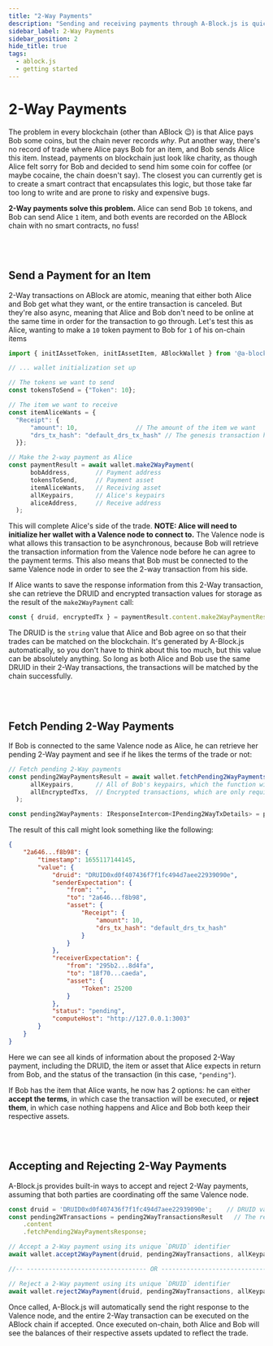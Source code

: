 ```yaml
---
title: "2-Way Payments"
description: "Sending and receiving payments through A-Block.js is quick and simple"
sidebar_label: 2-Way Payments
sidebar_position: 2
hide_title: true
tags:
  - ablock.js
  - getting started
---
```


# 2-Way Payments

The problem in every blockchain (other than ABlock 😉) is that Alice pays Bob some coins, but the chain never records _why_. Put another way, there's no record of trade where Alice pays Bob 
for an item, and Bob sends Alice this item. Instead, payments on blockchain just look like charity, as though Alice felt sorry for Bob and decided to send him some coin for coffee (or maybe cocaine, the chain doesn't say). 
The closest you can currently get is to create a smart contract that encapsulates this logic, but those take far too long to write and are prone to risky 
and expensive bugs. 

**2-Way payments solve this problem.** Alice can send Bob `10` tokens, and Bob can send Alice `1` item, and both events are recorded on the ABlock chain with no smart contracts, no fuss!

<br></br>

## Send a Payment for an Item

2-Way transactions on ABlock are atomic, meaning that either both Alice and Bob get what they want, or the entire transaction is canceled. But they're also async, meaning that Alice and Bob don't need to be online 
at the same time in order for the transaction to go through. Let's test this as Alice, wanting to make a `10` token payment to Bob for `1` of his on-chain items

```javascript
import { initIAssetToken, initIAssetItem, ABlockWallet } from '@a-block/a-blockjs';

// ... wallet initialization set up

// The tokens we want to send
const tokensToSend = {"Token": 10};

// The item we want to receive
const itemAliceWants = {
  "Receipt": {
      "amount": 10,                // The amount of the item we want
      "drs_tx_hash": "default_drs_tx_hash" // The genesis transaction hash for the item, its identifier on-chain
  }};

// Make the 2-way payment as Alice
const paymentResult = await wallet.make2WayPayment(
      bobAddress,       // Payment address
      tokensToSend,     // Payment asset
      itemAliceWants,   // Receiving asset
      allKeypairs,      // Alice's keypairs
      aliceAddress,     // Receive address
  );
```

This will complete Alice's side of the trade. **NOTE: Alice will need to initialize her wallet with a Valence node to connect to.** The Valence node is what allows this transaction to be asynchronous, because Bob will 
retrieve the transaction information from the Valence node before he can agree to the payment terms. This also means that Bob must be connected to the same Valence node in order to see the 2-way transaction from his side.

If Alice wants to save the response information from this 2-Way transaction, she can retrieve the DRUID and encrypted transaction values for storage as the result of the `make2WayPayment` call:

```javascript
const { druid, encryptedTx } = paymentResult.content.make2WayPaymentResponse;
```

The DRUID is the `string` value that Alice and Bob agree on so that their trades can be matched on the blockchain. It's generated by A-Block.js automatically, so you don't have to think about this too much, but this value 
can be absolutely anything. So long as both Alice and Bob use the same DRUID in their 2-Way transactions, the transactions will be matched by the chain successfully.

<br></br>

## Fetch Pending 2-Way Payments

If Bob is connected to the same Valence node as Alice, he can retrieve her pending 2-Way payment and see if he likes the terms of the trade or not:

```javascript
// Fetch pending 2-Way payments
const pending2WayPaymentsResult = await wallet.fetchPending2WayPayments(
      allKeypairs,      // All of Bob's keypairs, which the function will pull addresses from
      allEncryptedTxs,  // Encrypted transactions, which are only required if they've been saved by Bob before
  );

const pending2WayPayments: IResponseIntercom<IPending2WayTxDetails> = pending2WayPaymentsResult.content.fetchPending2WayPaymentsResponse;
```

The result of this call might look something like the following:

```json
{
    "2a646...f8b98": {
        "timestamp": 1655117144145,
        "value": {
            "druid": "DRUID0xd0f407436f7f1fc494d7aee22939090e",
            "senderExpectation": {
                "from": "",
                "to": "2a646...f8b98",
                "asset": {
                    "Receipt": {
                        "amount": 10,
                        "drs_tx_hash": "default_drs_tx_hash"
                    }
                }
            },
            "receiverExpectation": {
                "from": "295b2...8d4fa",
                "to": "18f70...caeda",
                "asset": {
                    "Token": 25200
                }
            },
            "status": "pending",
            "computeHost": "http://127.0.0.1:3003"
        }
    }
}
```

Here we can see all kinds of information about the proposed 2-Way payment, including the DRUID, the item or asset that Alice expects in return from Bob, and the status of the transaction (in this case, `"pending"`). 

If Bob has the item that Alice wants, he now has 2 options: he can either **accept the terms**, in which case the transaction will be executed, or **reject them**, in which case nothing happens and Alice and Bob both keep their 
respective assets.

<br></br>

## Accepting and Rejecting 2-Way Payments

A-Block.js provides built-in ways to accept and reject 2-Way payments, assuming that both parties are coordinating off the same Valence node. 

```javascript
const druid = 'DRUID0xd0f407436f7f1fc494d7aee22939090e';    // DRUID value that matches Alice and Bob's transactions
const pending2WTransactions = pending2WayTransactionsResult   // The response we received from fetching pending 2-Way payments
    .content
    .fetchPending2WayPaymentsResponse;   

// Accept a 2-Way payment using its unique `DRUID` identifier
await wallet.accept2WayPayment(druid, pending2WayTransactions, allKeypairs);

//-- --------------------------------- OR ---------------------------------- --//

// Reject a 2-Way payment using its unique `DRUID` identifier
await wallet.reject2WayPayment(druid, pending2WayTransactions, allKeypairs);
```

Once called, A-Block.js will automatically send the right response to the Valence node, and the entire 2-Way transaction can be executed on the ABlock chain if accepted. Once executed on-chain, 
both Alice and Bob will see the balances of their respective assets updated to reflect the trade.
